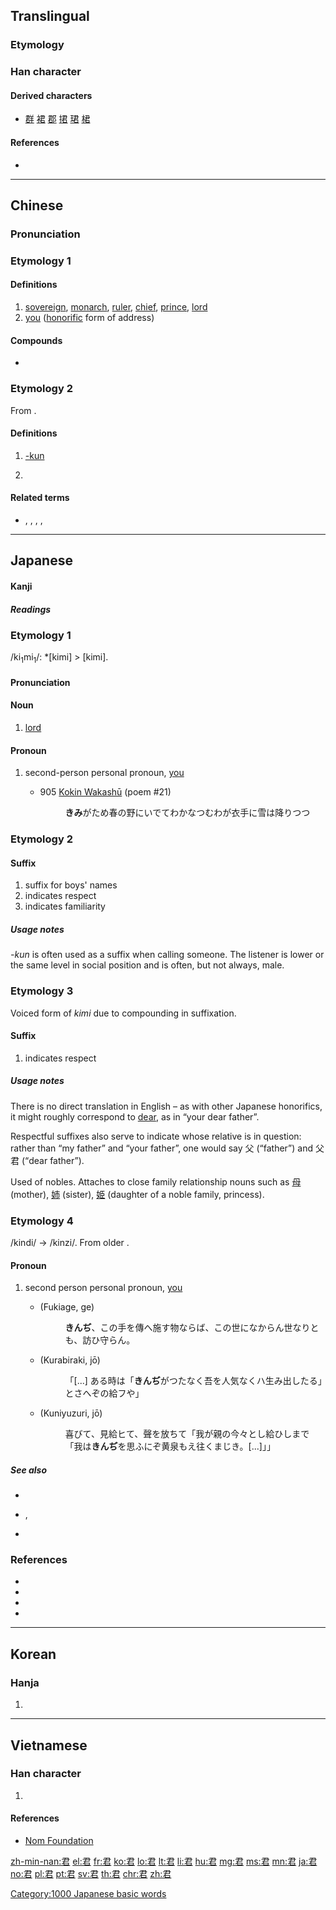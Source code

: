 ==Translingual==

===Etymology===
{{Han etyl}}

===Han character===
{{Han char|rn=30|rad=口|as=04|sn=7|four=17607|canj=SKR|ids=⿸尹口}}

====Derived characters====
* [[群]] [[裙]] [[郡]] [[捃]] [[珺]] [[桾]]

====References====
* {{Han ref|kx=0177.070|dkj=03323|dj=0394.150|hdz=10595.060|uh=541B|ud=21531|bh=A767|bd=42855}}

----

==Chinese==
{{zh-forms}}

===Pronunciation===
{{zh-pron
|m=jūn
|c=gwan1
|mn=kun |mna = Taiwanese-Tone_1.ogg
|mc=y
|oc=y
|ma=
|cat=n,pron,suf
}}

===Etymology 1===
{{rfe|lang=zh}}

====Definitions====
{{zh-hanzi}}

# [[sovereign]], [[monarch]], [[ruler]], [[chief]], [[prince]], [[lord]]
# [[you]] ([[honorific]] form of address)

====Compounds====
* {{zh-l|君子}}

===Etymology 2===
From {{etyl|ja|zh}} {{m|ja|君|tr=-kun}}.

====Definitions====
{{zh-hanzi}}

# {{cx|ACG|internet slang|lang=zh}} [[-kun]]
# {{rfdef|lang=zh}}
#: {{zh-l|字幕君}}

====Related terms====
* {{zh-l|桑|-san}}, {{zh-l|醬|-chan}}, {{zh-l|碳}}, {{zh-l|炭|-tan}}, {{zh-l|樣|-sama}}

----

==Japanese==

====Kanji====
{{ja-kanji|grade=3|rs=口04}}

=====Readings=====
{{ja-readings|goon=[[くん]] (kun)|kanon=[[くん]] (kun)|kun=[[きみ]] (kimi)}}

===Etymology 1===
/ki<sub>1</sub>mi<sub>1</sub>/: *[kimi] > [kimi].

====Pronunciation====
{{ja-pron|yomi=k|きみ}}

====Noun====
{{ja-noun|きみ}}

# [[lord]]

====Pronoun====
{{ja-pos|pronoun|きみ}}

# {{context|informal|lang=ja|sort=きみ}} second-person personal pronoun, [[you]]
#* 905 [[w:Kokin Wakashū|Kokin Wakashū]] (poem #21)
#*: '''きみ'''がため春の野にいでてわかなつむわが衣手に雪は降りつつ

===Etymology 2===
{{rfe|lang=ja}}

====Suffix====
{{ja-pos|suffix|くん}}

# suffix for boys' names
# indicates respect
# indicates familiarity

=====Usage notes=====
''-kun'' is often used as a suffix when calling someone. The listener is lower or the same level in social position and is often, but not always, male.

===Etymology 3===
Voiced form of ''kimi'' due to compounding in suffixation.

====Suffix====
{{ja-pos|ぎみ|suffix}}

# indicates respect
#: {{ja-usex|父'''君'''|ちち-'''ぎみ'''|'''your''' father}}

=====Usage notes=====
There is no direct translation in English – as with other Japanese honorifics, it might roughly correspond to [[dear]], as in “your dear father”.

Respectful suffixes also serve to indicate whose relative is in question: rather than “my father” and “your father”, one would say 父 (“father”) and 父君 (“dear father”).

Used of nobles. Attaches to close family relationship nouns such as [[母]] (mother), [[姉]] (sister), [[姫]] (daughter of a noble family, princess).

===Etymology 4===
/kindi/ → /kinzi/. From older {{m|ja|きむぢ|tr=kimudi}}.

====Pronoun====
{{ja-pos|pronoun|きんじ|hhira=きんぢ}}

# second person personal pronoun, [[you]]
#* {{RQ:Utsubo Monogatari}} (Fukiage, ge)
#*: '''きんぢ'''、この手を傳へ施す物ならば、この世になからん世なりとも、訪ひ守らん。
#* {{RQ:Utsubo Monogatari}} (Kurabiraki, jō)
#*: 「[...] ある時は「'''きんぢ'''がつたなく吾を人気なくハ生み出したる」とさへぞの給フや」
#* {{RQ:Utsubo Monogatari}} (Kuniyuzuri, jō)
#*: 喜びて、見給ヒて、聲を放ちて「我が親の今々とし給ひしまで「我は'''きんぢ'''を思ふにぞ黄泉もえ往くまじき。[...]」」

=====See also=====
* {{ja-r|きむぢ}}
* {{ja-r|汝|なむち}}, {{ja-r|汝|なんじ}}
* {{ja-r|御前|おまえ}}

===References===
* {{reference-book
|last=Kojima
|first=Noriyuki
|coauthors=Arai Eizō
|title=Shin Nihon Koten Bungaku Taikei 5: [[w:Kokin Wakashū|Kokin Wakashū]]
|publisher=[[w:Iwanami Shoten Publishing|Iwanami Shoten]]
|date=1989
|origyear=905
|language=Japanese
|id=ISBN 4-00-240005-0
}}
* {{R:Utsubo Monogatari 1}}
* {{reference-book
|last=Kōno
|first=Tama
|title=Nihon Koten Bungaku Taikei 11: [[w:Utsubo Monogatari|Utsubo Monogatari]] 2
|publisher=[[w:Iwanami Shoten Publishing|Iwanami Shoten]]
|date=1961
|origyear=circa 970-999
|location=[[w:Tokyo|Tōkyō]]
|language=Japanese
|id=ISBN 4-000-60011-7
}}
* {{reference-book
|last=Kōno
|first=Tama
|title=Nihon Koten Bungaku Taikei 12: [[w:Utsubo Monogatari|Utsubo Monogatari]] 3
|publisher=[[w:Iwanami Shoten Publishing|Iwanami Shoten]]
|date=1962
|origyear=circa 970-999
|location=[[w:Tokyo|Tōkyō]]
|language=Japanese
|id=ISBN 4-000-60012-5
}}

[[Category:1000 Japanese basic words]]

----

==Korean==

===Hanja===
{{ko-hanja|hangeul=군|eumhun=임금|rv=gun|mr=kun|y=kwun}}

# {{defn|lang=ko|sort=口04}}

----

==Vietnamese==

===Han character===
{{vi-hantu|[[quân]], [[vua]]|rs=口04}}

# {{defn|lang=vi|sort=口04}}

====References====
* [http://nomfoundation.org/common/nom_details.php?codepoint=541b&img=1 Nom Foundation]

[[zh-min-nan:君]]
[[el:君]]
[[fr:君]]
[[ko:君]]
[[lo:君]]
[[lt:君]]
[[li:君]]
[[hu:君]]
[[mg:君]]
[[ms:君]]
[[mn:君]]
[[ja:君]]
[[no:君]]
[[pl:君]]
[[pt:君]]
[[sv:君]]
[[th:君]]
[[chr:君]]
[[zh:君]]